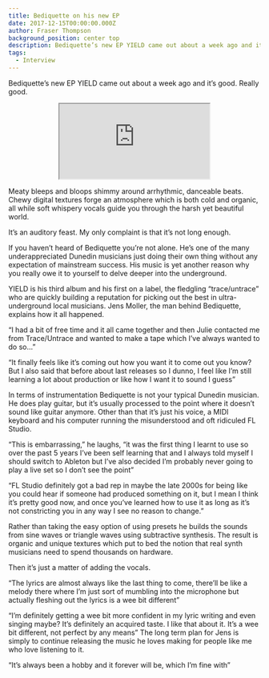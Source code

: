 ```yaml
---
title: Bediquette on his new EP
date: 2017-12-15T00:00:00.000Z
author: Fraser Thompson
background_position: center top
description: Bediquette’s new EP YIELD came out about a week ago and it’s good. Really good.
tags:
  - Interview
---
```



Bediquette’s new EP YIELD came out about a week ago and it’s good. Really good.

<center><iframe style={{border: 0, width: "100%", height: "120px"}} src="https://bandcamp.com/EmbeddedPlayer/album=3523263680/size=large/bgcol=ffffff/linkcol=0687f5/tracklist=false/artwork=small/transparent=true/" seamless><a href="http://bediquette.bandcamp.com/album/yield">YIELD by bediquette</a></iframe></center>

Meaty bleeps and bloops shimmy around arrhythmic, danceable beats. Chewy digital textures forge an atmosphere which is both cold and organic, all while soft whispery vocals guide you through the harsh yet beautiful world.

It’s an auditory feast. My only complaint is that it’s not long enough.

If you haven’t heard of Bediquette you’re not alone. He’s one of the many underappreciated Dunedin musicians just doing their own thing without any expectation of mainstream success.
His music is yet another reason why you really owe it to yourself to delve deeper into the underground.

YIELD is his third album and his first on a label, the fledgling “trace/untrace” who are quickly building a reputation for picking out the best in ultra-underground local musicians. Jens Moller, the man behind Bediquette, explains how it all happened.

“I had a bit of free time and it all came together and then Julie contacted me from Trace/Untrace and wanted to make a tape which I’ve always wanted to do so…”

“It finally feels like it’s coming out how you want it to come out you know? But I also said that before about last releases so I dunno, I feel like I’m still learning a lot about production or like how I want it to sound I guess”

In terms of instrumentation Bediquette is not your typical Dunedin musician. He does play guitar, but it’s usually processed to the point where it doesn’t sound like guitar anymore. Other than that it’s just his voice, a MIDI keyboard and his computer running the misunderstood and oft ridiculed FL Studio.

“This is embarrassing,” he laughs, “it was the first thing I learnt to use so over the past 5 years I’ve been self learning that and I always told myself I should switch to Ableton but I’ve also decided I’m probably never going to play a live set so I don’t see the point”

“FL Studio definitely got a bad rep in maybe the late 2000s for being like you could hear if someone had produced something on it, but I mean I think it’s pretty good now, and once you’ve learned how to use it as long as it’s not constricting you in any way I see no reason to change.”

Rather than taking the easy option of using presets he builds the sounds from sine waves or triangle waves using subtractive synthesis. The result is organic and unique textures which put to bed the notion that real synth musicians need to spend thousands on hardware.

Then it’s just a matter of adding the vocals.

“The lyrics are almost always like the last thing to come, there’ll be like a melody there where I’m just sort of mumbling into the microphone but actually fleshing out the lyrics is a wee bit different”

“I’m definitely getting a wee bit more confident in my lyric writing and even singing maybe? It’s definitely an acquired taste. I like that about it. It’s a wee bit different, not perfect by any means”
The long term plan for Jens is simply to continue releasing the music he loves making for people like me who love listening to it.

“It’s always been a hobby and it forever will be, which I’m fine with”

